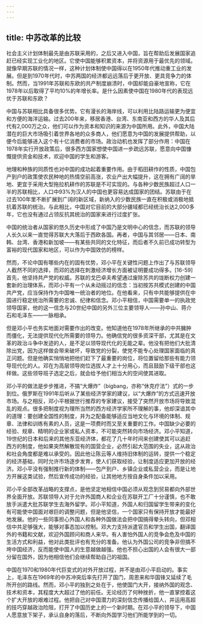 ```yaml
---
---
---
```

title: 中苏改革的比较
---



社会主义计划体制最先是由苏联采用的，之后又进入中国，旨在帮助后发展国家追赶已经实现工业化的地区。它使中国能够积累资本，并将资源用于最优先的领域。就像早期苏联的情况一样，这种计划体制使中国得以在1950年代推动重工业的发展。但是到1970年代时，中苏两国的经济都远远落后于更开放、更具竞争力的体制。然而，当1991年苏联和东欧的共产制度崩溃时，中国却能自豪地宣称，它在1978年以后取得了平均10%的年增长率。是什么因素使中国在1980年代的表现远优于苏联和东欧？

中国与苏联相比具备很多优势。它有漫长的海岸线，可以利用比陆路运输更为便宜和方便的海洋运输。过去200年来，移居香港、台湾、东南亚和西方的华人及其后代有2,000万之众，他们可以作为资本和知识的来源为中国所用。此外，中国大陆潜在的巨大市场吸引着世界各地的众多商人，他们愿意为中国的发展提供帮助，以便今后能够进入这个有十亿消费者的市场。政治动机也发挥了部分作用：中国在1978年实行开放政策后，很多西方国家想使中国进一步疏远苏联，愿意向中国慷慨提供资金和技术，欢迎中国的学生和游客。

地理和种族的同质性也对中国的成功起着重要作用。由于稻田耕作的性质，中国包产到户的政策使农民种地的热情空前高涨，农业产出大幅提升，这在拥有广阔的旱地、更宜于采用大型拖拉机耕作的苏联是不可实现的。与各种少数民族超过人口一半的苏联相比，人口中93%为汉人的中国也更容易达成国家的团结。苏联由于在过去100年里不断扩展到广阔的新区域，新纳入的少数民族一直在积极或消极地抵抗着苏联的统治。与此相比，中国对它目前的大部分疆域都已经统治长达2,000多年，它也没有通过占领反抗其统治的国家来进行过度扩张。

中国的统治者从国家的悠久历史中形成了中国乃是文明中心的信念，而苏联的领导人长久以来一直觉得苏联大大落后于西欧各国。再者，中国与其邻居——日本、南韩、台湾、香港和新加坡——有某些共同的文化特征，而后者不久前已成功转型为富裕的现代国家和地区，可以作为中国效仿的榜样。

然而，不论中国有哪些内在的固有优势，邓小平在关键性问题上作出了与苏联领导人截然不同的选择，而邓的选择在刺激经济增长方面被证明要成功得多。[16-59]首先，他坚持共产党的权威。苏联的戈巴卓夫希望通过废除苏共的垅断权力创建一套新的治理体系，而邓小平有一个从未动摇过的信念：当初按苏共模式创建的中国共产党，应当保持作为中国唯一统治者的地位。在他看来，只有中共能够提供在中国进行稳定统治所需要的忠诚、纪律和信念。邓小平相信，中国需要单一的执政党领导国家，他的这一信念与20世纪中国的另外三位主要领导人——孙中山、蒋介石和毛泽东——一脉相承。

但是邓小平也务实地面对需要作出的改变。他知道他在1978年所继承的中共臃肿而僵化，无法提供现代化所需要的领导力。他确信党的很多资深干部，尤其是在文革的政治斗争中发迹的人，是不足以领导现代化的无能之辈。他没有把他们大批清除出党，因为这样做会带来破坏，导致党的分裂，使党不能专心处理国家面临的真正问题。但是他确实悄悄地把他们赶下了最重要的岗位，将位置留给那些有能力领导现代化的人。邓在为高层领导岗位选拔人才上十分用心，而且鼓励下级干部也这样做。这些领导班子选定之后，就会给予他们相当大的空间使其进取。

邓小平的做法是步步推进，不搞“大爆炸”（bigbang，亦称“休克疗法”）式的一步到位。俄罗斯在1991年后听从了某些经济学家的建议，以“大爆炸”的方式迅速开放市场。与之相反，邓小平根据世行推荐的专家建议，接受了突然开放市场将导致混乱的观点。很多把制度视为理所当然的西方经济学家所不理解的事，他却深谙其中的道理：要创建全国性的制度，并为之配备能够适应当地文化与环境的体制、规章、法律和训练有素的人员，这是一项费时而又至关重要的工作。中国缺少必要的经验、规章、精明的企业家或私人资本，不可能突然转向市场经济。邓小平知道，19世纪的日本和后来的其他东亚经济体，都花了几十年时间来创建使其可以追赶西方的制度，他如果突然解散现有的国营企业，必然引起大范围的失业，这从政治和社会角度都是难以承受的。因此他让陈云等人维持旧体制的运转，提供一个稳定的经济基础，同时允许市场逐步发育，使人们获取经验，让制度适应更加开放的经济。邓小平没有强制推行新的体制——包产到户、乡镇企业或私营企业，而是让地方开展这类试验，然后宣传成功的经验，让其他地方按自身条件加以采用。

邓小平全部改革战略的支撑点，是他坚定地相信中国必须从观念到贸易都向外部世界全面开放。苏联领导人对于允许外国商人和企业在苏联开工厂十分谨慎，也不敢放手派遣大批苏联学生去海外留学。邓小平知道，外国人和归国留学生带来的变化有可能使中国面对艰巨的调整问题，但是他坚信，一个国家只有保持开放才能最好地发展。他的一些同事担心外国人和各种外国做法会把中国搞得晕头转向，但邓相信中共足够强大，能够对事态加以控制。邓大力支持派遣官员和学生出国，翻译国外的书籍和文献，欢迎外国顾问和商人来华。有人害怕外国人的竞争会危及中国的生活方式和利益，他对此类批评也有充分的准备。他认为外国公司的竞争非但搞不垮中国经济，反而能使中国人的生意越做越强。他也不担心出国的人会有很大一部分留在国外，因为他相信他们会继续帮助自己的祖国。

中国在1970和1980年代巨变式的对外开放过程，并不是由邓小平启动的。事实上，毛泽东在1969年的中苏冲突后率先打开了国门，周恩来和华国锋又延续了毛所开创的路线。然而，邓小平的独到之处在于，他使国门大开，接纳外国的观念、技术和资本，其程度大大超过了他的前任。无论经历了何种挫折，他一直掌控着这个扩大开放的艰难过程。他把自己对中国潜力的深刻信念传播给国人，并运用高超的技巧穿越政治险阻，打开了中国历史上的一个新时期。在邓小平的领导下，中国人愿意放下架子，承认自身的落后，不断向外国学习他们所能学到的一切。